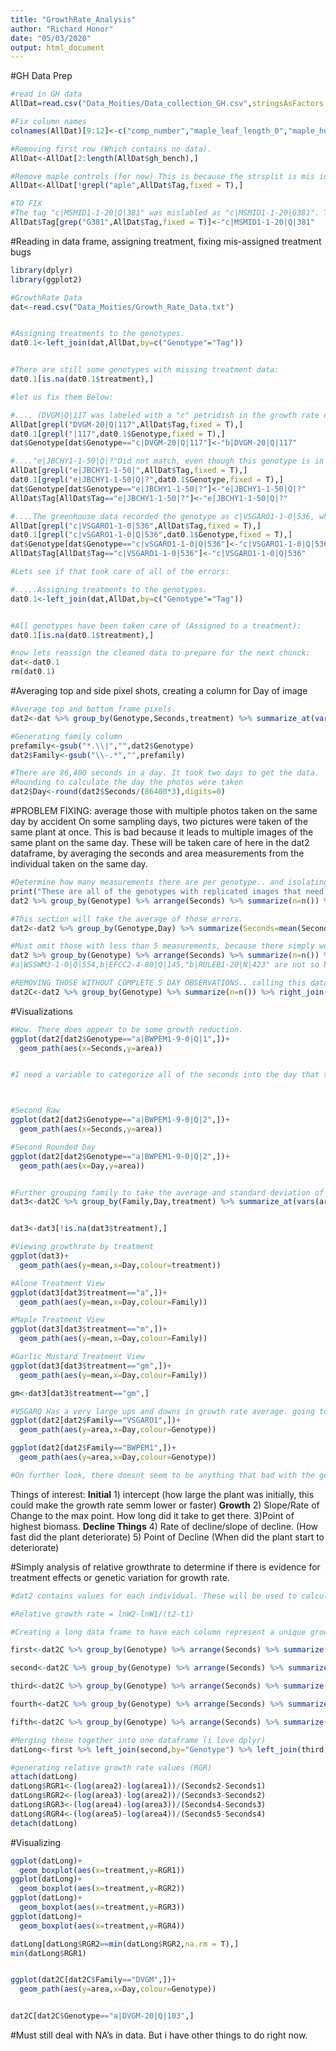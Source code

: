 ```yaml
---
title: "GrowthRate_Analysis"
author: "Richard Honor"
date: "05/03/2020"
output: html_document
---
```


#GH Data Prep
```r
#read in GH data
AllDat=read.csv("Data_Moities/Data_collection_GH.csv",stringsAsFactors = F)

#Fix column names
colnames(AllDat)[9:12]<-c("comp_number","maple_leaf_length_0","maple_height_0","maple_leaves_0")

#Removing first row (Which contains no data).
AllDat<-AllDat[2:length(AllDat$gh_bench),]

#Remove maple controls (for now) This is because the strsplit is mis identifying the maple controls for garlic mustard data. I will have to fix this later.
AllDat<-AllDat[!grepl("aple",AllDat$Tag,fixed = T),]

#TO FIX
#The tag "c|MSMID1-1-20|Q|381" was mislabled as "c|MSMID1-1-20|G381". This is fixed below.
AllDat$Tag[grep("G381",AllDat$Tag,fixed = T)]<-"c|MSMID1-1-20|Q|381"


```

#Reading in data frame, assigning treatment, fixing mis-assigned treatment bugs
```r
library(dplyr)
library(ggplot2)

#GrowthRate Data
dat<-read.csv("Data_Moities/Growth_Rate_Data.txt")


#Assigning treatments to the genotypes. 
dat0.1<-left_join(dat,AllDat,by=c("Genotype"="Tag"))


#There are still some genotypes with missing treatment data:
dat0.1[is.na(dat0.1$treatment),]

#let us fix them Below:

#.... (DVGM|Q|117 was labeled with a "c" petridish in the growth rate data, but in the initial greenhouse data, it is labeled as a "b". The growth rate measurements will be greenhouse data will be taken to be correct.)
AllDat[grepl("DVGM-20|Q|117",AllDat$Tag,fixed = T),]
dat0.1[grepl("|117",dat0.1$Genotype,fixed = T),]
dat$Genotype[dat$Genotype=="c|DVGM-20|Q|117"]<-"b|DVGM-20|Q|117"

#...."e|JBCHY1-1-50|Q|?"Did not match, even though this genotype is in greenhouse data. What happened was the name is in the greenhouse data as  e|JBCHY1-1-50|? and in the growth rate data as both e|JBCHY1-1-50|Q|? and e|JBCHY1-1-50|?. I will change it to be e|JBCHY1-1-50|Q|? everywhere. 
AllDat[grepl("e|JBCHY1-1-50|",AllDat$Tag,fixed = T),]
dat0.1[grepl("e|JBCHY1-1-50|Q|?",dat0.1$Genotype,fixed = T),]
dat$Genotype[dat$Genotype=="e|JBCHY1-1-50|?"]<-"e|JBCHY1-1-50|Q|?"
AllDat$Tag[AllDat$Tag=="e|JBCHY1-1-50|?"]<-"e|JBCHY1-1-50|Q|?"

#....The greenhouse data recorded the genotype as c|VSGARO1-1-0|536, while the growth rate data recorded the genotype as c|VSGARO1-1-0|Q|536 or c|vSGARO1-1-0|Q|536. All will be changed to c|VSGARO1-1-0|Q|536. 
AllDat[grepl("c|VSGARO1-1-0|536",AllDat$Tag,fixed = T),]
dat0.1[grepl("c|vSGARO1-1-0|Q|536",dat0.1$Genotype,fixed = T),]
dat$Genotype[dat$Genotype=="c|vSGARO1-1-0|Q|536"]<-"c|VSGARO1-1-0|Q|536"
AllDat$Tag[AllDat$Tag=="c|VSGARO1-1-0|536"]<-"c|VSGARO1-1-0|Q|536"

#Lets see if that took care of all of the errors: 

#.....Assigning treatments to the genotypes. 
dat0.1<-left_join(dat,AllDat,by=c("Genotype"="Tag"))


#All genotypes have been taken care of (Assigned to a treatment):
dat0.1[is.na(dat0.1$treatment),]

#now lets reassign the cleaned data to prepare for the next chunck:
dat<-dat0.1
rm(dat0.1)

```


#Averaging top and side pixel shots, creating a column for Day of image
```r

#Average top and bottom frame pixels. 
dat2<-dat %>% group_by(Genotype,Seconds,treatment) %>% summarize_at(vars(area),.funs = list(~sum(.)))

#Generating family column
prefamily<-gsub("*.\\|","",dat2$Genotype)
dat2$Family<-gsub("\\-.*","",prefamily)

#There are 86,400 seconds in a day. It took two days to get the data. 
#Rounding to calculate the day the photos were taken
dat2$Day<-round(dat2$Seconds/(86400*3),digits=0)

```

#PROBLEM FIXING: average those with multiple photos taken on the same day by accident
On some sampling days, two pictures were taken of the same plant at once. This is bad because it leads to multiple images of the same plant on the same day. These will be taken care of here in the dat2 dataframe, by averaging the seconds and area measurements from the individual taken on the same day. 
```r
#Determine how many measurements there are per genotype.. and isolating those with more than 5 measurements. 
print("These are all of the genotypes with replicated images that need to be averaged")
dat2 %>% group_by(Genotype) %>% arrange(Seconds) %>% summarize(n=n()) %>% filter(n>5)

#This section will take the average of those errors. 
dat2<-dat2 %>% group_by(Genotype,Day) %>% summarize(Seconds=mean(Seconds),area=mean(area),Family=first(Family),treatment=first(treatment))

#Must omit those with less than 5 measurements, because there simply wont be enough data to get any meaningful measurements from these. 
dat2 %>% group_by(Genotype) %>% arrange(Seconds) %>% summarize(n=n()) %>% filter(n<5)
#a|WSSWM3-1-0|Q|554,b|EFCC2-4-80|Q|145,"b|RULEB1-20|N|423" are not so bad, I suspect others are not as well, but for now i need to remove these genotypes, as they can bias the mean growth rates below. 

#REMOVING THOSE WITHOUT COMPLETE 5 DAY OBSERVATIONS.. calling this dataframe dat2C for dat2 "clean".
dat2C<-dat2 %>% group_by(Genotype) %>% summarize(n=n()) %>% right_join(dat2) %>% filter(n==5)

```





#Visualizations
```r

#Wow. There does appear to be some growth reduction. 
ggplot(dat2[dat2$Genotype=="a|BWPEM1-9-0|Q|1",])+
  geom_path(aes(x=Seconds,y=area))


#I need a variable to categorize all of the seconds into the day that they were taken. So that I can get an average of each genotype at each measurement to get the average growth rate of a genotype. 



#Second Raw
ggplot(dat2[dat2$Genotype=="a|BWPEM1-9-0|Q|2",])+
  geom_path(aes(x=Seconds,y=area))

#Second Rounded Day
ggplot(dat2[dat2$Genotype=="a|BWPEM1-9-0|Q|2",])+
  geom_path(aes(x=Day,y=area))


#Further grouping family to take the average and standard deviation of the family values at each time point in each treatment, with the standard deviations. 
dat3<-dat2C %>% group_by(Family,Day,treatment) %>% summarize_at(vars(area),.fun=list(~mean(.),~sd(.)))


dat3<-dat3[!is.na(dat3$treatment),]

#Viewing growthrate by treatment
ggplot(dat3)+
  geom_path(aes(y=mean,x=Day,colour=treatment))

#Alone Treatment View
ggplot(dat3[dat3$treatment=="a",])+
  geom_path(aes(y=mean,x=Day,colour=Family))

#Maple Treatment View
ggplot(dat3[dat3$treatment=="m",])+
  geom_path(aes(y=mean,x=Day,colour=Family))

#Garlic Mustard Treatment View
ggplot(dat3[dat3$treatment=="gm",])+
  geom_path(aes(y=mean,x=Day,colour=Family))

gm<-dat3[dat3$treatment=="gm",] 

#VSGARO Has a very large ups and downs in growth rate average. going to check our individuals to see if I suspect an error. 
ggplot(dat2[dat2$Family=="VSGARO1",])+
  geom_path(aes(y=area,x=Day,colour=Genotype))

ggplot(dat2[dat2$Family=="BWPEM1",])+
  geom_path(aes(y=area,x=Day,colour=Genotype))

#On further look, there doesnt seem to be anything that bad with the genotype. 

```







Things of interest: 
**Initial**
1) intercept (how large the plant was initially, this could make the growth rate semm lower or faster)
**Growth**
2) Slope/Rate of Change to the max point. How long did it take to get there. 
3)Point of highest biomass.
**Decline Things**
4) Rate of decline/slope of decline. (How fast did the plant deteriorate)
5) Point of Decline (When did the plant start to deteriorate)



#Simply analysis of relative growthrate to determine if there is evidence for treatment effects or genetic variation for growth rate. 
```r
#dat2 contains values for each individual. These will be used to calculate relative growth rates. 

#Relative growth rate = lnW2-lnW1/(t2-t1)

#Creating a long data frame to have each column represent a unique growth measurement 

first<-dat2C %>% group_by(Genotype) %>% arrange(Seconds) %>% summarize(Seconds = first(Seconds),area=first(area),treatment=first(treatment),Family=first(Family)) %>% rename(Seconds1="Seconds",area1="area")#This data frame has retained the treatment and family to be used in the analysis. 

second<-dat2C %>% group_by(Genotype) %>% arrange(Seconds) %>% summarize(Seconds = nth(Seconds,2),area=nth(area,2))  %>% rename(Seconds2="Seconds",area2="area")

third<-dat2C %>% group_by(Genotype) %>% arrange(Seconds) %>% summarize(Seconds = nth(Seconds,3),area=nth(area,3))  %>% rename(Seconds3="Seconds",area3="area")

fourth<-dat2C %>% group_by(Genotype) %>% arrange(Seconds) %>% summarize(Seconds = nth(Seconds,4),area=nth(area,4)) %>% rename(Seconds4="Seconds",area4="area")

fifth<-dat2C %>% group_by(Genotype) %>% arrange(Seconds) %>% summarize(Seconds = nth(Seconds,5),area=nth(area,5))  %>% rename(Seconds5="Seconds",area5="area")

#Merging these together into one dataframe (i love dplyr)
datLong<-first %>% left_join(second,by="Genotype") %>% left_join(third,by="Genotype")%>% left_join(fourth,by="Genotype")%>% left_join(fifth,by="Genotype")

#generating relative growth rate values (RGR)
attach(datLong)
datLong$RGR1<-(log(area2)-log(area1))/(Seconds2-Seconds1)
datLong$RGR2<-(log(area3)-log(area2))/(Seconds3-Seconds2)
datLong$RGR3<-(log(area4)-log(area3))/(Seconds4-Seconds3)
datLong$RGR4<-(log(area5)-log(area4))/(Seconds5-Seconds4)
detach(datLong)
```

#Visualizing
```r
ggplot(datLong)+
  geom_boxplot(aes(x=treatment,y=RGR1))
ggplot(datLong)+
  geom_boxplot(aes(x=treatment,y=RGR2))
ggplot(datLong)+
  geom_boxplot(aes(x=treatment,y=RGR3))
ggplot(datLong)+
  geom_boxplot(aes(x=treatment,y=RGR4))

datLong[datLong$RGR2==min(datLong$RGR2,na.rm = T),]
min(datLong$RGR1)


ggplot(dat2C[dat2C$Family=="DVGM",])+
  geom_path(aes(y=area,x=Day,colour=Genotype))


dat2C[dat2C$Genotype=="a|DVGM-20|Q|103",]
```


#Must still deal with NA's in data. But i have other things to do right now. 



